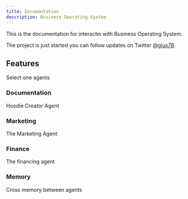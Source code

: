 ```yaml
---
title: Documentation
description: Business Operating System
---
```


This is the documentation for interactin with Business Operating System.

<Callout>

The project is just started you can follow updates on Twitter [@giux78](https://twitter.com/giux78).

</Callout>

## Features

Select one agents

<div className="grid sm:grid-cols-2 md:grid-cols-1 lg:grid-cols-2 gap-4 mt-6">

<Card href="/docs/documentation">

### Documentation

Hoodie Creator Agent

</Card>

<Card href="/docs/marketing" disabled>

### Marketing 

The Marketing Agent

</Card>

<Card href="/docs/app" disabled>

### Finance

The financing agent

</Card>

<Card href="/docs/blog" disabled>

###  Memory

Cross memory between agents

</Card>

</div>
